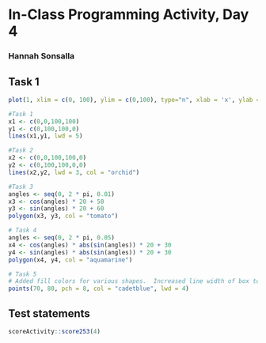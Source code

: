 # In-Class Programming Activity, Day 4

### Hannah Sonsalla

## Task 1

```r
plot(1, xlim = c(0, 100), ylim = c(0,100), type="n", xlab = 'x', ylab = 'y', xaxt = "n")

#Task 1
x1 <- c(0,0,100,100)
y1 <- c(0,100,100,0)
lines(x1,y1, lwd = 5)

#Task 2
x2 <- c(0,0,100,100,0)
y2 <- c(0,100,100,0,0)
lines(x2,y2, lwd = 3, col = "orchid")

#Task 3
angles <- seq(0, 2 * pi, 0.01)
x3 <- cos(angles) * 20 + 50 
y3 <- sin(angles) * 20 + 60
polygon(x3, y3, col = "tomato")

# Task 4
angles <- seq(0, 2 * pi, 0.05)
x4 <- cos(angles) * abs(sin(angles)) * 20 + 30 
y4 <- sin(angles) * abs(sin(angles)) * 20 + 30
polygon(x4, y4, col = "aquamarine")

# Task 5
# Added fill colors for various shapes.  Increased line width of box to 2.  Changed x and y labels on plot.  Supressed the x axis tick marks.
points(70, 80, pch = 8, col = "cadetblue", lwd = 4)
```

## Test statements

```r
scoreActivity::score253(4)
```